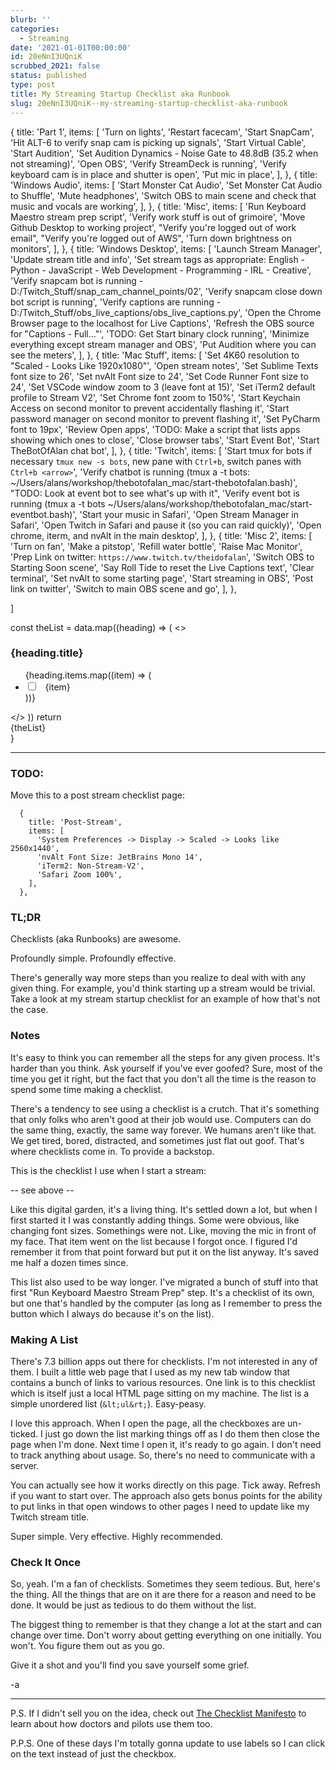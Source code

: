 ```yaml
---
blurb: ''
categories:
  - Streaming
date: '2021-01-01T00:00:00'
id: 20eNnI3UQniK
scrubbed_2021: false
status: published
type: post
title: My Streaming Startup Checklist aka Runbook
slug: 20eNnI3UQniK--my-streaming-startup-checklist-aka-runbook
---
```


  {
    title: 'Part 1',
    items: [
      'Turn on lights',
      'Restart facecam',
      'Start SnapCam',
      'Hit ALT-6 to verify snap cam is picking up signals',
      'Start Virtual Cable',
      'Start Audition',
      'Set Audition Dynamics - Noise Gate to 48.8dB (35.2 when not streaming)',
      'Open OBS',
      'Verify StreamDeck is running',
      'Verify keyboard cam is in place and shutter is open',
      'Put mic in place',
    ],
  },
  {
    title: 'Windows Audio',
    items: [
      'Start Monster Cat Audio',
      'Set Monster Cat Audio to Shuffle',
      'Mute headphones',
      'Switch OBS to main scene and check that music and vocals are working',
    ],
  },
  {
    title: 'Misc',
    items: [
      'Run Keyboard Maestro stream prep script',
      'Verify work stuff is out of grimoire',
      'Move Github Desktop to working project',
      "Verify you're logged out of work email",
      "Verify you're logged out of AWS",
      'Turn down brightness on monitors',
    ],
  },
  {
    title: 'Windows Desktop',
    items: [
      'Launch Stream Manager',
      'Update stream title and info',
      'Set stream tags as appropriate: English - Python - JavaScript - Web Development - Programming - IRL - Creative',
      'Verify snapcam bot is running - D:/Twitch_Stuff/snap_cam_channel_points/02',
      'Verify snapcam close down bot script is running',
      'Verify captions are running - D:/Twitch_Stuff/obs_live_captions/obs_live_captions.py',
      'Open the Chrome Browser page to the localhost for Live Captions',
      'Refresh the OBS source for "Captions - Full..."',
      'TODO: Get Start binary clock running',
      'Minimize everything except stream manager and OBS',
      'Put Audition where you can see the meters',
    ],
  },
  {
    title: 'Mac Stuff',
    items: [
      'Set 4K60 resolution to &quot;Scaled - Looks Like 1920x1080&quot;',
      'Open stream notes',
      'Set Sublime Texts font size to 26',
      'Set nvAlt Font size to 24',
      'Set Code Runner Font size to 24',
      'Set VSCode window zoom to 3 (leave font at 15)',
      'Set iTerm2 default profile to Stream V2',
      'Set Chrome font zoom to 150%',
      'Start Keychain Access on second monitor to prevent accidentally flashing it',
      'Start password manager on second monitor to prevent flashing it',
      'Set PyCharm font to 19px',
      'Review Open apps',
      'TODO: Make a script that lists apps showing which ones to close',
      'Close browser tabs',
      'Start Event Bot',
      'Start TheBotOfAlan chat bot',
    ],
  },
  {
    title: 'Twitch',
    items: [
      'Start tmux for bots if necessary `tmux new -s bots`, new pane with `Ctrl+b`, switch panes with `Ctrl+b <arrow>`',
      'Verify chatbot is running (tmux a -t bots: ~/Users/alans/workshop/thebotofalan_mac/start-thebotofalan.bash)',
      "TODO: Look at event bot to see what's up with it",
      'Verify event bot is running (tmux a -t bots ~/Users/alans/workshop/thebotofalan_mac/start-eventbot.bash)',
      'Start your music in Safari',
      'Open Stream Manager in Safari',
      'Open Twitch in Safari and pause it (so you can raid quickly)', 
      'Open chrome, iterm, and nvAlt in the main desktop',
    ],
  },
  {
    title: 'Misc 2',
    items: [
      'Turn on fan',
      'Make a pitstop',
      'Refill water bottle',
      'Raise Mac Monitor',
      'Prep Link on twitter: `https://www.twitch.tv/theidofalan`',
      'Switch OBS to Starting Soon scene',
      'Say Roll Tide to reset the Live Captions text',
      'Clear terminal', 
      'Set nvAlt to some starting page',
      'Start streaming in OBS',
      'Post link on twitter',
      'Switch to main OBS scene and go',
    ],
  },

]

  const theList = data.map((heading) => (
    <>
      <h3>{heading.title}</h3>
      <ul>
        {heading.items.map((item) => (
          <li key={item}>
            <input type="checkbox" id={item} />
            <label for={item}>&nbsp;&nbsp;{item}</label>
          </li>
        ))}
      </ul>
    </>
  ))
  return <div>{theList}</div>
}

<Checklist data={data} />

---


### TODO:

Move this to a post stream checklist page:

```
  {
    title: 'Post-Stream',
    items: [
      'System Preferences -> Display -> Scaled -> Looks like 2560x1440',
      'nvAlt Font Size: JetBrains Mono 14',
      'iTerm2: Non-Stream-V2',
      'Safari Zoom 100%',
    ],
  },
```




### TL;DR

Checklists (aka Runbooks) are awesome.

Profoundly simple. Profoundly effective.

There's generally way more steps than you realize to deal with with any given thing. For example, you'd think starting up a stream would be trivial. Take a look at my stream startup checklist for an example of how that's not the case.

### Notes

It's easy to think you can remember all the steps for any given process. It's harder than you think. Ask yourself if you've ever goofed? Sure, most of the time you get it right, but the fact that you don't all the time is the reason to spend some time making a checklist.

There's a tendency to see using a checklist is a crutch. That it's something that only folks who aren't good at their job would use. Computers can do the same thing, exactly, the same way forever. We humans aren't like that. We get tired, bored, distracted, and sometimes just flat out goof. That's where checklists come in. To provide a backstop.

This is the checklist I use when I start a stream:

-- see above --

Like this digital garden, it's a living thing. It's settled down a lot, but when I first started it I was constantly adding things. Some were obvious, like changing font sizes. Somethings were not. Like, moving the mic in front of my face. That item went on the list because I forgot once. I figured I'd remember it from that point forward but put it on the list anyway. It's saved me half a dozen times since.

This list also used to be way longer. I've migrated a bunch of stuff into that first "Run Keyboard Maestro Stream Prep" step. It's a checklist of its own, but one that's handled by the computer (as long as I remember to press the button which I always do because it's on the list).

### Making A List

There's 7.3 billion apps out there for checklists. I'm not interested in any of them. I built a little web page that I used as my new tab window that contains a bunch of links to various resources. One link is to this checklist which is itself just a local HTML page sitting on my machine. The list is a simple unordered list (`&lt;ul&rt;`). Easy-peasy.

I love this approach. When I open the page, all the checkboxes are un-ticked. I just go down the list marking things off as I do them then close the page when I'm done. Next time I open it, it's ready to go again. I don't need to track anything about usage. So, there's no need to communicate with a server.

You can actually see how it works directly on this page. Tick away. Refresh if you want to start over. The approach also gets bonus points for the ability to put links in that open windows to other pages I need to update like my Twitch stream title.

Super simple. Very effective. Highly recommended.

### Check It Once

So, yeah. I'm a fan of checklists. Sometimes they seem tedious. But, here's the thing. All the things that are on it are there for a reason and need to be done. It would be just as tedious to do them without the list.

The biggest thing to remember is that they change a lot at the start and can change over time. Don't worry about getting everything on one initially. You won't. You figure them out as you go.

Give it a shot and you'll find you save yourself some grief.

-a

---

P.S. If I didn't sell you on the idea, check out [The Checklist Manifesto](https://www.amazon.com/Checklist-Manifesto-How-Things-Right/dp/0312430000/) to learn about how doctors and pilots use them too.

P.P.S. One of these days I'm totally gonna update to use labels so I can click on the text instead of just the checkbox.
